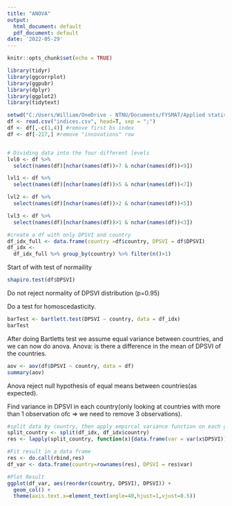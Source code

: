 ---
title: "ANOVA"
output:
  html_document: default
  pdf_document: default
date: '2022-05-29'
---

```{r setup, include=FALSE}
knitr::opts_chunk$set(echo = TRUE)
```

```{r imports, include=FALSE}
library(tidyr)
library(ggcorrplot)
library(ggpubr)
library(dplyr)
library(ggplot2)
library(tidytext)
```

```{r dataset, include = FALSE}
setwd("C:/Users/William/OneDrive - NTNU/Documents/FYSMAT/Applied statistics/DigiserData")
df <- read.csv("indices.csv", head=T, sep = ";")
df <- df[,-c(1,4)] #remove first bs index
df <- df[-217,] #remove "innovations" row


# Dividing data into the four different levels
lvl0 <- df %>%
  select(names(df)[nchar(names(df))>7 & nchar(names(df))<9])

lvl1 <- df %>%
  select(names(df)[nchar(names(df))>5 & nchar(names(df))<7])

lvl2 <- df %>%
  select(names(df)[nchar(names(df))>2 & nchar(names(df))<5])

lvl3 <- df %>%
  select(names(df)[nchar(names(df))>1 & nchar(names(df))<3])

#create a df with only DPSVI and country
df_idx_full <- data.frame(country =df$country, DPSVI = df$DPSVI)
df_idx <- 
  df_idx_full %>% group_by(country) %>% filter(n()>1)

```

Start of with test of normaility
```{r normality}
shapiro.test(df$DPSVI)
```
Do not reject normality of DPSVI distribution (p=0.95)


Do a test for homoscedasticity.
```{r Bartletts test}
barTest <- bartlett.test(DPSVI ~ country, data = df_idx)
barTest
```


After doing Bartletts test we assume equal variance between countries, and we can now do anova.
Anova: is there a difference in the mean of DPSVI of the countries.
```{r ANOVA}
aov <- aov(df$DPSVI ~ country, data = df)
summary(aov)
```
Anova reject null hypothesis of equal means between countries(as expected).



Find variance in DPSVI in each country(only looking at countries with more than 1 observation ofc => we need to remove 3 observations).
```{r label, options}
#split data by country, then apply empircal variance function on each grouo
split_country <- split(df_idx, df_idx$country)
res <- lapply(split_country, function(x){data.frame(var = var(x$DPSVI))}) 

#Fit result in a data frame
res <- do.call(rbind,res)
df_var <- data.frame(country=rownames(res), DPSVI = res$var)

#Plot Result
ggplot(df_var, aes(reorder(country, DPSVI), DPSVI)) +
  geom_col() +
  theme(axis.text.x=element_text(angle=40,hjust=1,vjust=0.5))
  
```












